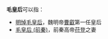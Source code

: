 '''毛皇后'''可以指：
*[[明悼毛皇后|明悼毛皇后]]，魏明帝[[曹叡|曹叡]]第一任皇后
*[[毛皇后_(前秦)|毛皇后 (前秦)]]，前秦高帝[[苻登|苻登]]之妻

{{disambig|Cat=三字封號消歧義}}